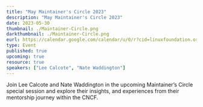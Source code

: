 ```yaml
---
title: "May Maintainer's Circle 2023"
description: "May Maintainer's Circle 2023"
date: 2023-05-30
thumbnail: ./Maintainer-Circle.png
darkthumbnail: ./Maintainer-Circle.png
eurl: https://calendar.google.com/calendar/u/0/r?cid=linuxfoundation.org_o5avjlvt2cae9bq7a95emc4740@group.calendar.google.com
type: Event
published: true
upcoming: true
resource: true
speakers: ["Lee Calcote", "Nate Waddington"]
---
```


Join Lee Calcote and Nate Waddington in the upcoming Maintainer’s Circle special session and explore their insights, and experiences from their mentorship journey within the CNCF.